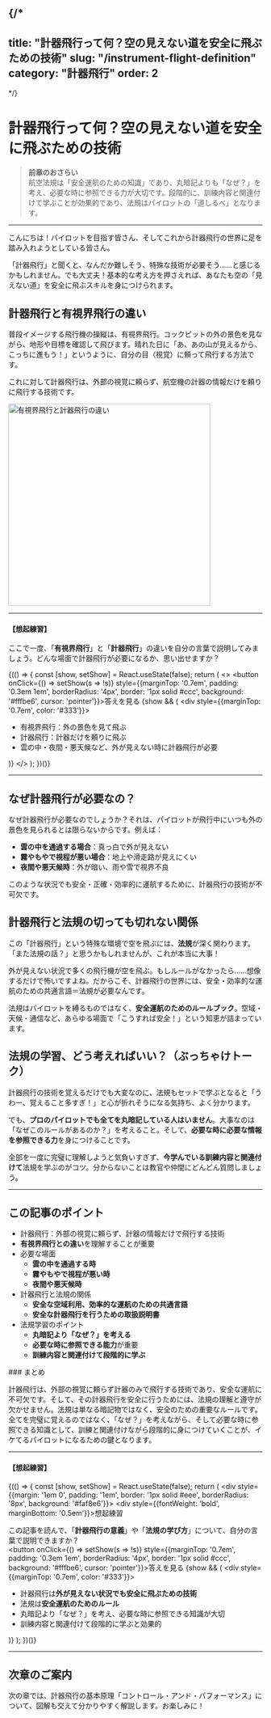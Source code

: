 
{/*
---
title: "計器飛行って何？空の見えない道を安全に飛ぶための技術"
slug: "/instrument-flight-definition"
category: "計器飛行"
order: 2
---
*/}

# 計器飛行って何？空の見えない道を安全に飛ぶための技術

> **前章のおさらい**  
> 航空法規は「安全運航のための知識」であり、丸暗記よりも「なぜ？」を考え、必要な時に参照できる力が大切です。段階的に、訓練内容と関連付けて学ぶことが効果的であり、法規はパイロットの「道しるべ」となります。

---

こんにちは！パイロットを目指す皆さん、そしてこれから計器飛行の世界に足を踏み入れようとしている皆さん。

「計器飛行」と聞くと、なんだか難しそう、特殊な技術が必要そう……と感じるかもしれません。でも大丈夫！基本的な考え方を押さえれば、あなたも空の「見えない道」を安全に飛ぶスキルを身につけられます。

## 計器飛行と有視界飛行の違い

普段イメージする飛行機の操縦は、有視界飛行。コックピットの外の景色を見ながら、地形や目標を確認して飛びます。晴れた日に「あ、あの山が見えるから、こっちに進もう！」というように、自分の目（視覚）に頼って飛行する方法です。

これに対して<Highlight>計器飛行</Highlight>は、外部の視覚に頼らず、航空機の計器の情報だけを頼りに飛行する技術です。

<Image src="/dummy-image.png" alt="有視界飛行と計器飛行の違い" caption="外の景色と計器のイメージ" width="400px" />

---

#### 【想起練習】
ここで一度、「<b>有視界飛行</b>」と「<b>計器飛行</b>」の違いを自分の言葉で説明してみましょう。どんな場面で計器飛行が必要になるか、思い出せますか？

{(() => {
  const [show, setShow] = React.useState(false);
  return (
    <>
      <button onClick={() => setShow(s => !s)} style={{marginTop: '0.7em', padding: '0.3em 1em', borderRadius: '4px', border: '1px solid #ccc', background: '#fffbe6', cursor: 'pointer'}}>答えを見る</button>
      {show && (
        <div style={{marginTop: '0.7em', color: '#333'}}>
          <ul>
            <li>有視界飛行：外の景色を見て飛ぶ</li>
            <li>計器飛行：計器だけを頼りに飛ぶ</li>
            <li>雲の中・夜間・悪天候など、外が見えない時に計器飛行が必要</li>
          </ul>
        </div>
      )}
    </>
  );
})()}

---

## なぜ計器飛行が必要なの？

なぜ計器飛行が必要なのでしょうか？それは、パイロットが飛行中にいつも外の景色を見られるとは限らないからです。例えば：

- **雲の中を通過する場合**：真っ白で外が見えない
- **霧やもやで視程が悪い場合**：地上や滑走路が見えにくい
- **夜間や悪天候時**：外が暗い、雨や雪で視界不良

このような状況でも安全・正確・効率的に運航するために、<Highlight>計器飛行の技術</Highlight>が不可欠です。

## 計器飛行と法規の切っても切れない関係

この「計器飛行」という特殊な環境で空を飛ぶには、**法規**が深く関わります。「また法規の話？」と思うかもしれませんが、これが本当に大事！

外が見えない状況で多くの飛行機が空を飛ぶ。もしルールがなかったら……想像するだけで怖いですよね。だからこそ、計器飛行の世界には、<Highlight>安全・効率的な運航のための共通言語＝法規</Highlight>が必要なんです。

法規はパイロットを縛るものではなく、**安全運航のためのルールブック**。空域・天候・通信など、あらゆる場面で「こうすれば安全！」という知恵が詰まっています。

## 法規の学習、どう考えればいい？（ぶっちゃけトーク）

計器飛行の技術を覚えるだけでも大変なのに、法規もセットで学ぶとなると「うわー、覚えること多すぎ！」と心が折れそうになる気持ち、よく分かります。

でも、**プロのパイロットでも全てを丸暗記している人はいません**。大事なのは「なぜこのルールがあるのか？」を考えること。そして、**必要な時に必要な情報を参照できる力**を身につけることです。

全部を一度に完璧に理解しようと気負いすぎず、**今学んでいる訓練内容と関連付けて**法規を学ぶのがコツ。分からないことは教官や仲間にどんどん質問しましょう。

---

## この記事のポイント

- <Highlight>計器飛行</Highlight>：外部の視覚に頼らず、計器の情報だけで飛行する技術
- **有視界飛行との違い**を理解することが重要
- 必要な場面
  - **雲の中を通過する時**
  - **霧やもやで視程が悪い時**
  - **夜間や悪天候時**
- <Highlight>計器飛行と法規の関係</Highlight>
  - **安全な空域利用、効率的な運航のための共通言語**
  - **安全な計器飛行を行うための取扱説明書**
- 法規学習のポイント
  - **丸暗記より「なぜ？」を考える**
  - **必要な時に参照できる能力**が重要
  - **訓練内容と関連付けて段階的に学ぶ**

<section className="section-summary">
### まとめ

計器飛行は、外部の視覚に頼らず計器のみで飛行する技術であり、安全な運航に不可欠です。そして、その計器飛行を安全に行うためには、法規の理解と遵守が欠かせません。法規は単なる暗記物ではなく、<Highlight>安全のための重要なルール</Highlight>です。全てを完璧に覚えるのではなく、「なぜ？」を考えながら、そして必要な時に参照できる知識として、訓練と関連付けながら段階的に身につけていくことが、イケてるパイロットになるための鍵となります。

---

#### 【想起練習】

{(() => {
  const [show, setShow] = React.useState(false);
  return (
    <div style={{margin: '1em 0', padding: '1em', border: '1px solid #eee', borderRadius: '8px', background: '#faf8e6'}}>
      <div style={{fontWeight: 'bold', marginBottom: '0.5em'}}>想起練習</div>
      <div>この記事を読んで、「<b>計器飛行の意義</b>」や「<b>法規の学び方</b>」について、自分の言葉で説明できますか？</div>
      <button onClick={() => setShow(s => !s)} style={{marginTop: '0.7em', padding: '0.3em 1em', borderRadius: '4px', border: '1px solid #ccc', background: '#fffbe6', cursor: 'pointer'}}>答えを見る</button>
      {show && (
        <div style={{marginTop: '0.7em', color: '#333'}}>
          <ul>
            <li>計器飛行は<strong>外が見えない状況でも安全に飛ぶための技術</strong></li>
            <li>法規は<strong>安全運航のためのルール</strong></li>
            <li>丸暗記より「なぜ？」を考え、必要な時に参照できる知識が大切</li>
            <li>訓練内容と関連付けて段階的に学ぶと効果的</li>
          </ul>
        </div>
      )}
    </div>
  );
})()}

---

## 次章のご案内

次の章では、計器飛行の基本原理「コントロール・アンド・パフォーマンス」について、図解も交えて分かりやすく解説します。お楽しみに！
</section> 